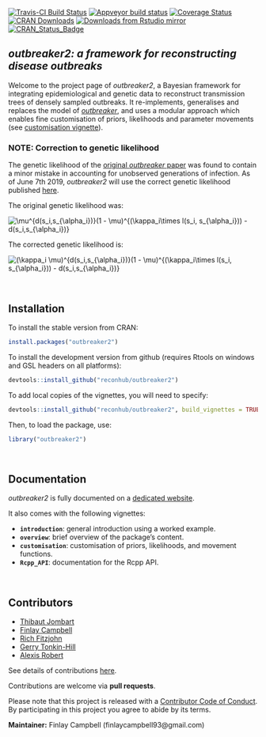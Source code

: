 
[![Travis-CI Build Status](https://travis-ci.org/reconhub/outbreaker2.svg?branch=master)](https://travis-ci.org/reconhub/outbreaker2)
[![Appveyor build status](https://ci.appveyor.com/api/projects/status/yj449x0yqhphvcrt/branch/master?svg=true)](https://ci.appveyor.com/project/thibautjombart/outbreaker2/branch/master)
[![Coverage Status](https://codecov.io/github/reconhub/outbreaker2/coverage.svg?branch=master)](https://codecov.io/github/reconhub/outbreaker2?branch=master)
[![CRAN Downloads](https://cranlogs.r-pkg.org/badges/outbreaker2)](https://cran.r-project.org/package=outbreaker2)
[![Downloads from Rstudio mirror](https://cranlogs.r-pkg.org/badges/grand-total/outbreaker2)](http://www.r-pkg.org/pkg/outbreaker2)
[![CRAN_Status_Badge](http://www.r-pkg.org/badges/version/outbreaker2)](https://cran.r-project.org/package=outbreaker2)

*outbreaker2: a framework for reconstructing disease outbreaks*
---------------------------------------------------------------

Welcome to the project page of *outbreaker2*, a Bayesian framework
 for integrating epidemiological and genetic data to reconstruct transmission
 trees of densely sampled outbreaks. It re-implements, generalises and replaces
 the model of [*outbreaker*](https://github.com/thibautjombart/outbreaker), and uses
 a modular approach which enables fine customisation of priors, likelihoods
 and parameter movements (see [customisation
 vignette](http://www.repidemicsconsortium.org/outbreaker2/articles/customisation.html)).

### NOTE: Correction to genetic likelihood

The genetic likelihood of the [original *outbreaker* paper](https://journals.plos.org/ploscompbiol/article?id=10.1371/journal.pcbi.1003457) was found to contain a minor mistake in accounting for unobserved generations of infection. As of June 7th 2019, *outbreaker2* will use the correct genetic likelihood published [here](https://journals.plos.org/ploscompbiol/article?id=10.1371/journal.pcbi.1006930).

The original genetic likelihood was:

<img src="https://latex.codecogs.com/svg.latex?\mu^{d(s_i,s_{\alpha_i})}(1&space;-&space;\mu)^{(\kappa_i\times&space;l(s_i,&space;s_{\alpha_i}))&space;-&space;d(s_i,s_{\alpha_i})}" title="\mu^{d(s_i,s_{\alpha_i})}(1 - \mu)^{(\kappa_i\times l(s_i, s_{\alpha_i})) - d(s_i,s_{\alpha_i})}" />

The corrected genetic likelihood is:

<img src="https://latex.codecogs.com/svg.latex?(\kappa_i&space;\mu)^{d(s_i,s_{\alpha_i})}(1&space;-&space;\kappa_i&space;\mu)^{l(s_i,&space;s_{\alpha_i})&space;-&space;d(s_i,s_{\alpha_i})}" title="(\kappa_i \mu)^{d(s_i,s_{\alpha_i})}(1 - \mu)^{(\kappa_i\times l(s_i, s_{\alpha_i})) - d(s_i,s_{\alpha_i})}" />

<br>

Installation
-------------

To install the stable version from CRAN:
```r
install.packages("outbreaker2")
```

To install the development version from github (requires Rtools on windows and
GSL headers on all platforms):

```r
devtools::install_github("reconhub/outbreaker2")
```

To add local copies of the vignettes, you will need to specify:
```r
devtools::install_github("reconhub/outbreaker2", build_vignettes = TRUE)
```

Then, to load the package, use:

```r
library("outbreaker2")
```



<br>

Documentation
-------------

*outbreaker2* is fully documented on a [dedicated
 website](http://www.repidemicsconsortium.org/outbreaker2/).

It also comes with the following vignettes:

- **`introduction`**: general introduction using a worked example.
- **`overview`**: brief overview of the package's content.
- **`customisation`**: customisation of priors, likelihoods, and movement functions.
- **`Rcpp_API`**: documentation for the Rcpp API.



<br>

Contributors
------------
- [Thibaut Jombart](https://github.com/thibautjombart)
- [Finlay Campbell](https://github.com/finlaycampbell)
- [Rich Fitzjohn](https://github.com/richfitz)
- [Gerry Tonkin-Hill](https://github.com/gtonkinhill)
- [Alexis Robert](https://github.com/alxsrobert)

See details of contributions
[here](https://github.com/reconhub/outbreaker2/graphs/contributors).

Contributions are welcome via **pull requests**.

Please note that this project is released with a [Contributor Code of
Conduct](https://github.com/reconhub/outbreaker2/blob/master/CONDUCT.md). By
participating in this project you agree to abide by its terms.

**Maintainer:** Finlay Campbell (finlaycampbell93@gmail.com)
